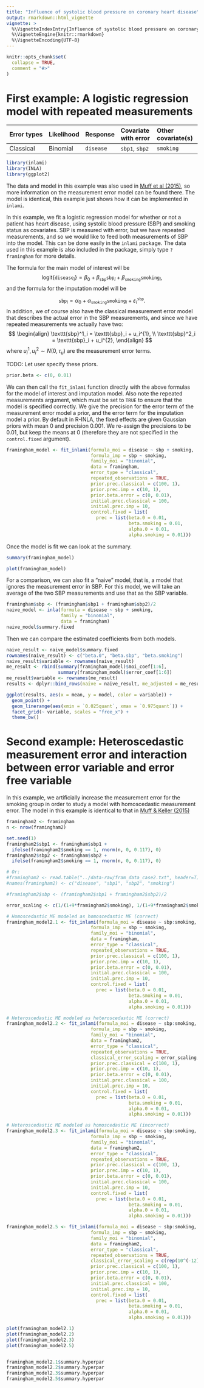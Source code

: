 ```yaml
---
title: "Influence of systolic blood pressure on coronary heart disease"
output: rmarkdown::html_vignette
vignette: >
  %\VignetteIndexEntry{Influence of systolic blood pressure on coronary heart disease}
  %\VignetteEngine{knitr::rmarkdown}
  %\VignetteEncoding{UTF-8}
---
```


```r
knitr::opts_chunk$set(
  collapse = TRUE,
  comment = "#>"
)
```

# First example: A logistic regression model with repeated measurements

|Error types | Likelihood | Response | Covariate with error | Other covariate(s) |
|:-----------|:----------|:--------|:----------|:------------|
|Classical | Binomial | `disease` | `sbp1`, `sbp2` | `smoking` |


```r
library(inlami)
library(INLA)
library(ggplot2)
```

The data and model in this example was also used in [Muff et al (2015)](https://arxiv.org/abs/1302.3065), so more information on the measurement error model can be found there. The model is identical, this example just shows how it can be implemented in `inlami`. 

In this example, we fit a logistic regression model for whether or not a patient has heart disease, using systolic blood pressure (SBP) and smoking status as covariates. SBP is measured with error, but we have repeated measurements, and so we would like to feed both measurements of SBP into the model. This can be done easily in the `inlami` package. The data used in this example is also included in the package, simply type `?framingham` for more details.

The formula for the main model of interest will be
$$
\text{logit}\{\texttt{disease}_i\} = \beta_0 + \beta_{\texttt{sbp}} \texttt{sbp}_i + \beta_{\texttt{smoking}} \texttt{smoking}_i,
$$
and the formula for the imputation model will be

$$
\texttt{sbp}_i = \alpha_0 + \alpha_{\texttt{smoking}} \texttt{smoking}_i + \varepsilon_i^{\texttt{sbp}}.
$$
In addition, we of course also have the classical measurement error model that describes the actual error in the SBP measurements, and since we have repeated measurements we actually have two:
$$
\begin{align}
\texttt{sbp}^1_i = \texttt{sbp}_i + u_i^{1}, \\
\texttt{sbp}^2_i = \texttt{sbp}_i + u_i^{2}, 
\end{align}
$$
where $u_i^{1}, u_i^{2} \sim N(0, \tau_u)$ are the measurement error terms. 

TODO: Let user specify these priors.
```r
prior.beta <- c(0, 0.01)

```

We can then call the `fit_inlami` function directly with the above formulas for the model of interest and imputation model. Also note the repeated measurements argument, which must be set to `TRUE` to ensure that the model is specified correctly. We give the precision for the error term of the measurement error model a \texttt{Gamma(100, 1)} prior, and the error term for the imputation model a \texttt{Gamma(10, 1)} prior. By default in R-INLA, the fixed effects are given Gaussian priors with mean $0$ and precision $0.001$. We re-assign the precisions to be $0.01$, but keep the means at 0 (therefore they are not specified in the `control.fixed` argument).

```r
framingham_model <- fit_inlami(formula_moi = disease ~ sbp + smoking,
                               formula_imp = sbp ~ smoking,
                               family_moi = "binomial", 
                               data = framingham,
                               error_type = "classical", 
                               repeated_observations = TRUE,
                               prior.prec.classical = c(100, 1),
                               prior.prec.imp = c(10, 1),
                               prior.beta.error = c(0, 0.01),
                               initial.prec.classical = 100,
                               initial.prec.imp = 10,
                               control.fixed = list(
                                 prec = list(beta.0 = 0.01, 
                                             beta.smoking = 0.01, 
                                             alpha.0 = 0.01, 
                                             alpha.smoking = 0.01)))
```

Once the model is fit we can look at the summary.

```r
summary(framingham_model)
```

```r
plot(framingham_model)
```

For a comparison, we can also fit a "naive" model, that is, a model that ignores the measurement error in SBP. For this model, we will take an average of the two SBP measurements and use that as the SBP variable.

```r
framingham$sbp <- (framingham$sbp1 + framingham$sbp2)/2
naive_model <- inla(formula = disease ~ sbp + smoking,
                    family = "binomial", 
                    data = framingham)
naive_model$summary.fixed
```
Then we can compare the estimated coefficients from both models.

```r
naive_result <- naive_model$summary.fixed
rownames(naive_result) <- c("beta.0", "beta.sbp", "beta.smoking")
naive_result$variable <- rownames(naive_result)
me_result <- rbind(summary(framingham_model)$moi_coef[1:6], 
                   summary(framingham_model)$error_coef[1:6])
me_result$variable <- rownames(me_result)
results <- dplyr::bind_rows(naive = naive_result, me_adjusted = me_result, .id = "model")

ggplot(results, aes(x = mean, y = model, color = variable)) +
  geom_point() +
  geom_linerange(aes(xmin = `0.025quant`, xmax = `0.975quant`)) +
  facet_grid(~ variable, scales = "free_x") +
  theme_bw()
```

# Second example: Heteroscedastic measurement error and interaction between error variable and error free variable

In this example, we artificially increase the measurement error for the smoking group in order to study a model with homoscedastic measurement error. The model in this example is identical to that in [Muff & Keller (2015)](https://onlinelibrary.wiley.com/doi/10.1002/bimj.201400157)

```r
framingham2 <- framingham
n <- nrow(framingham2)

set.seed(1)
framingham2$sbp1 <- framingham$sbp1 + 
  ifelse(framingham2$smoking == 1, rnorm(n, 0, 0.117), 0)
framingham2$sbp2 <- framingham$sbp2 + 
  ifelse(framingham2$smoking == 1, rnorm(n, 0, 0.117), 0)

# Or: 
#framingham2 <- read.table("../data-raw/fram_data_case2.txt", header=T)
#names(framingham2) <- c("disease", "sbp1", "sbp2", "smoking")

#framingham2$sbp <- (framingham2$sbp1 + framingham2$sbp2)/2
```

```r
error_scaling <- c(1/(1+9*framingham2$smoking), 1/(1+9*framingham2$smoking))
```

```r
# Homoscedastic ME modeled as homoscedastic ME (correct)
framingham_model2.1 <- fit_inlami(formula_moi = disease ~ sbp:smoking,
                               formula_imp = sbp ~ smoking,
                               family_moi = "binomial", 
                               data = framingham,
                               error_type = "classical", 
                               repeated_observations = TRUE,
                               prior.prec.classical = c(100, 1),
                               prior.prec.imp = c(10, 1),
                               prior.beta.error = c(0, 0.01),
                               initial.prec.classical = 100,
                               initial.prec.imp = 10,
                               control.fixed = list(
                                 prec = list(beta.0 = 0.01, 
                                             beta.smoking = 0.01, 
                                             alpha.0 = 0.01, 
                                             alpha.smoking = 0.01)))

# Heteroscedastic ME modeled as heteroscedastic ME (correct)
framingham_model2.2 <- fit_inlami(formula_moi = disease ~ sbp:smoking,
                               formula_imp = sbp ~ smoking,
                               family_moi = "binomial", 
                               data = framingham2,
                               error_type = "classical", 
                               repeated_observations = TRUE,
                               classical_error_scaling = error_scaling,
                               prior.prec.classical = c(100, 1),
                               prior.prec.imp = c(10, 1),
                               prior.beta.error = c(0, 0.01),
                               initial.prec.classical = 100,
                               initial.prec.imp = 10,
                               control.fixed = list(
                                 prec = list(beta.0 = 0.01, 
                                             beta.smoking = 0.01, 
                                             alpha.0 = 0.01, 
                                             alpha.smoking = 0.01)))

# Heteroscedastic ME modeled as homoscedastic ME (incorrect)
framingham_model2.3 <- fit_inlami(formula_moi = disease ~ sbp:smoking,
                               formula_imp = sbp ~ smoking,
                               family_moi = "binomial", 
                               data = framingham2,
                               error_type = "classical", 
                               repeated_observations = TRUE,
                               prior.prec.classical = c(100, 1),
                               prior.prec.imp = c(10, 1),
                               prior.beta.error = c(0, 0.01),
                               initial.prec.classical = 100,
                               initial.prec.imp = 10,
                               control.fixed = list(
                                 prec = list(beta.0 = 0.01, 
                                             beta.smoking = 0.01, 
                                             alpha.0 = 0.01, 
                                             alpha.smoking = 0.01)))

framingham_model2.5 <- fit_inlami(formula_moi = disease ~ sbp:smoking,
                               formula_imp = sbp ~ smoking,
                               family_moi = "binomial", 
                               data = framingham2,
                               error_type = "classical", 
                               repeated_observations = TRUE,
                               classical_error_scaling = c(rep(10^(-12), 2*n)),
                               prior.prec.classical = c(100, 1),
                               prior.prec.imp = c(10, 1),
                               prior.beta.error = c(0, 0.01),
                               initial.prec.classical = 100,
                               initial.prec.imp = 10,
                               control.fixed = list(
                                 prec = list(beta.0 = 0.01, 
                                             beta.smoking = 0.01, 
                                             alpha.0 = 0.01, 
                                             alpha.smoking = 0.01)))

plot(framingham_model2.1)
plot(framingham_model2.2)
plot(framingham_model2.3)
plot(framingham_model2.5)


framingham_model2.1$summary.hyperpar
framingham_model2.2$summary.hyperpar
framingham_model2.3$summary.hyperpar
framingham_model2.5$summary.hyperpar
```









